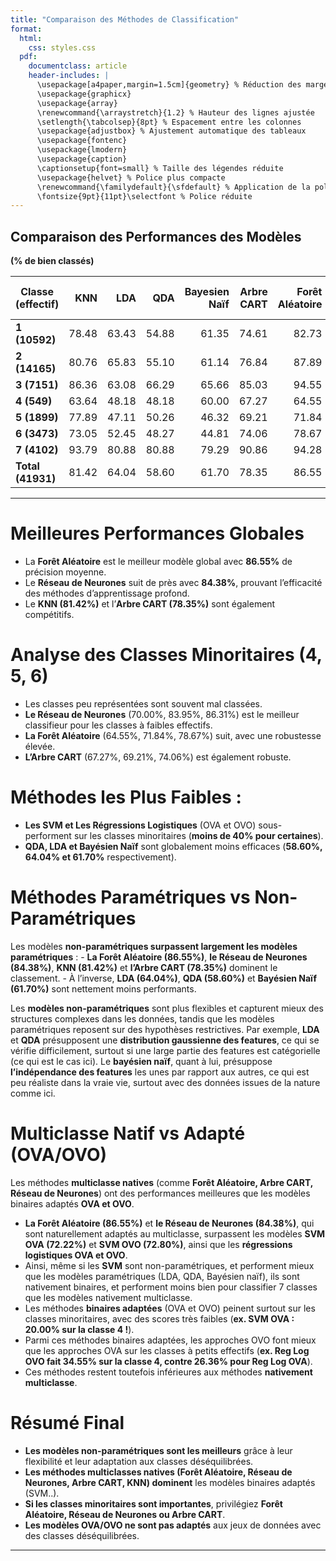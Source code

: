 ```yaml
---
title: "Comparaison des Méthodes de Classification"
format: 
  html:
    css: styles.css
  pdf:
    documentclass: article
    header-includes: |
      \usepackage[a4paper,margin=1.5cm]{geometry} % Réduction des marges
      \usepackage{graphicx}
      \usepackage{array}
      \renewcommand{\arraystretch}{1.2} % Hauteur des lignes ajustée
      \setlength{\tabcolsep}{8pt} % Espacement entre les colonnes
      \usepackage{adjustbox} % Ajustement automatique des tableaux
      \usepackage{fontenc}
      \usepackage{lmodern}
      \usepackage{caption}
      \captionsetup{font=small} % Taille des légendes réduite
      \usepackage{helvet} % Police plus compacte
      \renewcommand{\familydefault}{\sfdefault} % Application de la police compacte
      \fontsize{9pt}{11pt}\selectfont % Police réduite
---
```


## Comparaison des Performances des Modèles 
**(% de bien classés)**

::: {.content-visible when-format="pdf"}
\begingroup
\renewcommand{\arraystretch}{2}
\Large
\begin{adjustbox}{max width=\textwidth}
\begin{tabular}{|c|c|c|c|c|c|c|c|c|c|c|c|c|}
\hline
\textbf{Classe (effectif)} & \textbf{KNN} & \textbf{LDA} & \textbf{QDA} & \textbf{Bayésien Naïf} & \textbf{Arbre CART} & \textbf{Forêt Aléatoire} & \textbf{Reg Log OVA} & \textbf{Reg Log OVO} & \textbf{Reg Multinom} & \textbf{Réseau Neurones} & \textbf{SVM OVA} & \textbf{SVM OVO} \\
\hline
1 (10592) & 78.48 & 63.43 & 54.88 & 61.35 & 74.61 & 82.73 & 63.10 & 66.97 & 66.82 & 78.29 & 68.29 & 70.55 \\
2 (14165) & 80.76 & 65.83 & 55.10 & 61.14 & 76.84 & 87.89 & 75.89 & 75.40 & 75.61 & 86.69 & 78.57 & 78.61 \\
3 (7151) & 86.36 & 63.08 & 66.29 & 65.66 & 85.03 & 94.55 & 88.81 & 86.78 & 87.34 & 84.55 & 90.63 & 90.35 \\
4 (549) & 63.64 & 48.18 & 48.18 & 60.00 & 67.27 & 64.55 & 26.36 & 34.55 & 30.91 & 70.00 & 20.00 & 21.82 \\
5 (1899) & 77.89 & 47.11 & 50.26 & 46.32 & 69.21 & 71.84 & 16.58 & 25.79 & 24.21 & 83.95 & 33.16 & 34.47 \\
6 (3473) & 73.05 & 52.45 & 48.27 & 44.81 & 74.06 & 78.67 & 27.67 & 40.06 & 35.30 & 86.31 & 38.33 & 38.62 \\
7 (4102) & 93.79 & 80.88 & 80.88 & 79.29 & 90.86 & 94.28 & 81.36 & 80.39 & 79.66 & 92.33 & 82.10 & 81.49 \\
\hline
\textbf{Total (41931)} & \textbf{81.42} & \textbf{64.04} & \textbf{58.60} & \textbf{61.70} & \textbf{78.35} & \textbf{86.55} & \textbf{68.07} & \textbf{69.99} & \textbf{69.54} & \textbf{84.38} & \textbf{72.22} & \textbf{72.80} \\
\hline
\end{tabular}
\end{adjustbox}
\endgroup
:::



::: {.content-visible when-format="html"}
| Classe (effectif) | KNN   | LDA   | QDA   | Bayesien Naïf | Arbre CART | Forêt Aléatoire | Reg Log OVA | Reg Log OVO | Reg Multinom | Réseau Neurones | SVM OVA | SVM OVO |
|------------------|------:|------:|------:|--------------:|-----------:|----------------:|------------:|------------:|-------------:|----------------:|--------:|--------:|
| **1 (10592)**    | 78.48 | 63.43 | 54.88 | 61.35         | 74.61      | 82.73           | 63.10       | 66.97       | 66.82        | 78.29           | 68.29   | 70.55   |
| **2 (14165)**    | 80.76 | 65.83 | 55.10 | 61.14         | 76.84      | 87.89           | 75.89       | 75.40       | 75.61        | 86.69           | 78.57   | 78.61   |
| **3 (7151)**     | 86.36 | 63.08 | 66.29 | 65.66         | 85.03      | 94.55           | 88.81       | 86.78       | 87.34        | 84.55           | 90.63   | 90.35   |
| **4 (549)**      | 63.64 | 48.18 | 48.18 | 60.00         | 67.27      | 64.55           | 26.36       | 34.55       | 30.91        | 70.00           | 20.00   | 21.82   |
| **5 (1899)**     | 77.89 | 47.11 | 50.26 | 46.32         | 69.21      | 71.84           | 16.58       | 25.79       | 24.21        | 83.95           | 33.16   | 34.47   |
| **6 (3473)**     | 73.05 | 52.45 | 48.27 | 44.81         | 74.06      | 78.67           | 27.67       | 40.06       | 35.30        | 86.31           | 38.33   | 38.62   |
| **7 (4102)**     | 93.79 | 80.88 | 80.88 | 79.29         | 90.86      | 94.28           | 81.36       | 80.39       | 79.66        | 92.33           | 82.10   | 81.49   |
| **Total (41931)**| 81.42 | 64.04 | 58.60 | 61.70         | 78.35      | 86.55           | 68.07       | 69.99       | 69.54        | 84.38           | 72.22   | 72.80   |
:::

---

# Meilleures Performances Globales

- La **Forêt Aléatoire** est le meilleur modèle global avec **86.55%** de précision moyenne.
- Le **Réseau de Neurones** suit de près avec **84.38%**, prouvant l'efficacité des méthodes d'apprentissage profond.
- Le **KNN (81.42%)** et l'**Arbre CART (78.35%)** sont également compétitifs.

# Analyse des Classes Minoritaires (4, 5, 6)

- Les classes peu représentées sont souvent mal classées.
- **Le Réseau de Neurones** (70.00%, 83.95%, 86.31%) est le meilleur classifieur pour les classes à faibles effectifs.
- **La Forêt Aléatoire** (64.55%, 71.84%, 78.67%) suit, avec une robustesse élevée.
- **L'Arbre CART** (67.27%, 69.21%, 74.06%) est également robuste.

# Méthodes les Plus Faibles :

- **Les SVM et Les Régressions Logistiques** (OVA et OVO) sous-performent sur les classes minoritaires (**moins de 40% pour certaines**).
- **QDA, LDA et Bayésien Naïf** sont globalement moins efficaces (**58.60%, 64.04% et 61.70%** respectivement).

# Méthodes Paramétriques vs Non-Paramétriques

Les modèles **non-paramétriques surpassent largement les modèles paramétriques** :
- **La Forêt Aléatoire (86.55%)**, **le Réseau de Neurones (84.38%)**, **KNN (81.42%)** et **l'Arbre CART (78.35%)** dominent le classement.
- À l’inverse, **LDA (64.04%)**, **QDA (58.60%)** et **Bayésien Naïf (61.70%)** sont nettement moins performants.

Les **modèles non-paramétriques** sont plus flexibles et capturent mieux des structures complexes dans les données, tandis que les modèles paramétriques reposent sur des hypothèses restrictives.
Par exemple, **LDA** et **QDA** présupposent une **distribution gaussienne des features**, ce qui se vérifie difficilement, surtout si une large partie des features est catégorielle (ce qui est le cas ici). Le **bayésien naïf**, quant à lui, présuppose **l'indépendance des features** les unes par rapport aux autres, ce qui est peu réaliste dans la vraie vie, surtout avec des données issues de la nature comme ici.

# Multiclasse Natif vs Adapté (OVA/OVO)

Les méthodes **multiclasse natives** (comme **Forêt Aléatoire, Arbre CART, Réseau de Neurones**) ont des performances meilleures que les modèles binaires adaptés **OVA et OVO**.

- **La Forêt Aléatoire (86.55%)** et **le Réseau de Neurones (84.38%)**, qui sont naturellement adaptés au multiclasse, surpassent les modèles **SVM OVA (72.22%)** et **SVM OVO (72.80%)**, ainsi que les **régressions logistiques OVA et OVO**.
- Ainsi, même si les **SVM** sont non-paramétriques, et performent mieux que les modèles paramétriques (LDA, QDA, Bayésien naïf), ils sont nativement binaires, et performent moins bien pour classifier 7 classes que les modèles nativement multiclasse.
- Les méthodes **binaires adaptées** (OVA et OVO) peinent surtout sur les classes minoritaires, avec des scores très faibles (**ex. SVM OVA : 20.00% sur la classe 4 !**).
- Parmi ces méthodes binaires adaptées, les approches OVO font mieux que les approches OVA sur les classes à petits effectifs (**ex. Reg Log OVO fait 34.55% sur la classe 4, contre 26.36% pour Reg Log OVA**).
- Ces méthodes restent toutefois inférieures aux méthodes **nativement multiclasse**.

# Résumé Final

- **Les modèles non-paramétriques sont les meilleurs** grâce à leur flexibilité et leur adaptation aux classes déséquilibrées.
- **Les méthodes multiclasses natives (Forêt Aléatoire, Réseau de Neurones, Arbre CART, KNN) dominent** les modèles binaires adaptés (SVM..).
- **Si les classes minoritaires sont importantes**, privilégiez **Forêt Aléatoire, Réseau de Neurones ou Arbre CART**.
- **Les modèles OVA/OVO ne sont pas adaptés** aux jeux de données avec des classes déséquilibrées.

---

